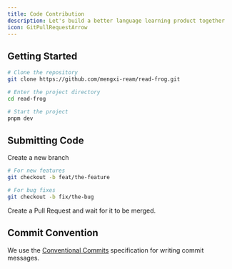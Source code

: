 ```yaml
---
title: Code Contribution
description: Let's build a better language learning product together
icon: GitPullRequestArrow
---
```


## Getting Started

```bash
# Clone the repository
git clone https://github.com/mengxi-ream/read-frog.git

# Enter the project directory
cd read-frog

# Start the project
pnpm dev
```

## Submitting Code

Create a new branch

```bash
# For new features
git checkout -b feat/the-feature

# For bug fixes
git checkout -b fix/the-bug
```

Create a Pull Request and wait for it to be merged.

## Commit Convention

We use the [Conventional Commits](https://www.conventionalcommits.org/) specification for writing commit messages.
